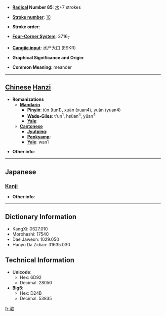 * '''[[Wiktionary:Chinese radical index| Radical]] Number 85''': [[Wiktionary:Chinese radical index 水|水]]+7 strokes

* '''[[Wiktionary:Chinese total strokes index|Stroke number]]''': [[Wiktionary:Chinese total strokes index 10|10]]

* '''Stroke order''': 

* '''[[Wiktionary:Chinese four corner index|Four-Corner System]]''': 3716<sub>7</sub>

* '''[[Wiktionary:Chinese Cangjie index|Cangjie input]]''': 水尸大口 (ESKR)

* '''Graphical Significance and Origin''': 

* '''Common Meaning''': meander

----

== [[Chinese]] [[Hanzi]] ==

* '''Romanizations'''
** '''[[Mandarin]]'''
*** '''[[Pinyin]]''': tūn (tun1), xuàn (xuan4), yuàn (yuan4)
*** '''[[Wade-Giles]]''': t'un<sup>1</sup>, hsüan<sup>4</sup>, yüan<sup>4</sup>
*** '''[[Yale]]''': 
** '''[[Cantonese]]'''
*** '''[[Jyutping]]''':
*** '''[[Penkyamp]]''': 
*** '''[[Yale]]''': wan1

* '''Other info''': 

----

==Japanese==
===[[Kanji]]===
{{kanji|on readings=[[とん]] (ton), [[いん]] (in), [[きん]] (kin)
|kun readings=[[はく]] (haku)
}}

* '''Other info''':  

----

== Dictionary Information ==

* KangXi: 0627.010
* Morohashi: 17540
* Dae Jaweon: 1029.050
* Hanyu Da Zidian: 31635.030

== Technical Information ==

* '''Unicode''':
** Hex: 6D92
** Decimal: 28050
* '''Big5''':
** Hex: D24B
** Decimal: 53835

[[fr:涒]]